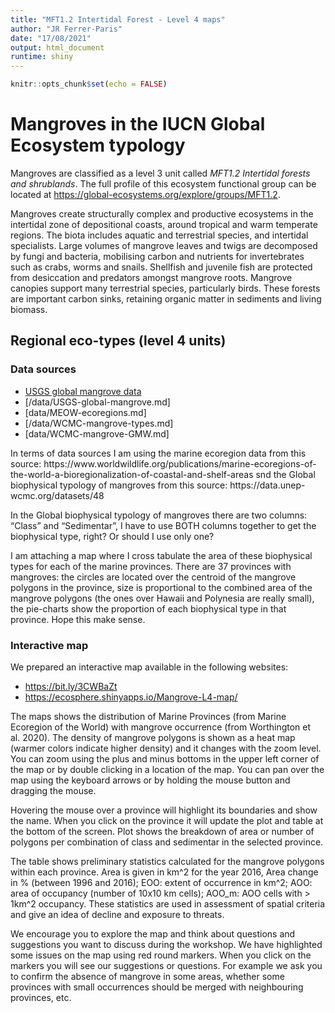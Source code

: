 ```yaml
---
title: "MFT1.2 Intertidal Forest - Level 4 maps"
author: "JR Ferrer-Paris"
date: "17/08/2021"
output: html_document
runtime: shiny
---
```


```r
knitr::opts_chunk$set(echo = FALSE)
```

# Mangroves in the IUCN Global Ecosystem typology

Mangroves are classified as a level 3 unit called *MFT1.2 Intertidal forests and shrublands*. The full profile of this ecosystem functional group can be located at <https://global-ecosystems.org/explore/groups/MFT1.2>.

Mangroves create structurally complex and productive ecosystems in the intertidal zone of depositional coasts, around tropical and warm temperate regions. The biota includes aquatic and terrestrial species, and intertidal specialists. Large volumes of mangrove leaves and twigs are decomposed by fungi and bacteria, mobilising carbon and nutrients for invertebrates such as crabs, worms and snails. Shellfish and juvenile fish are protected from desiccation and predators amongst mangrove roots. Mangrove canopies support many terrestrial species, particularly birds. These forests are important carbon sinks, retaining organic matter in sediments and living biomass.

## Regional eco-types (level 4 units)



### Data sources 

- [USGS global mangrove data](./data/USGS-global-mangrove.md)
- [/data/USGS-global-mangrove.md]
- [data/MEOW-ecoregions.md]
- [/data/WCMC-mangrove-types.md]
- [data/WCMC-mangrove-GMW.md]

In terms of data sources I am using the marine ecoregion data from this source: https://www.worldwildlife.org/publications/marine-ecoregions-of-the-world-a-bioregionalization-of-coastal-and-shelf-areas
snd the Global biophysical typology of mangroves from this source: https://data.unep-wcmc.org/datasets/48


In the Global biophysical typology of mangroves there are two columns: “Class” and “Sedimentar”, I have to use BOTH columns together to get the biophysical type, right? Or should I use only one?
 
I am attaching a map where I cross tabulate the area of these biophysical types for each of the marine provinces. There are 37 provinces with mangroves: the circles are located over the centroid of the mangrove polygons in the province, size is proportional to the combined area of the mangrove polygons (the ones over Hawaii and Polynesia are really small), the pie-charts show the proportion of each biophysical type in that province. Hope this make sense.
 

### Interactive map

We prepared an interactive map available in the following websites:

- <https://bit.ly/3CWBaZt>
- <https://ecosphere.shinyapps.io/Mangrove-L4-map/>
 
The maps shows the distribution of Marine Provinces (from Marine Ecoregion of the World) with mangrove occurrence (from Worthington et al. 2020). The density of mangrove polygons is shown as a heat map (warmer colors indicate higher density) and it changes with the zoom level. You can zoom using the plus and minus bottoms in the upper left corner of the map or by double clicking in a location of the map. You can pan over the map using the keyboard arrows or by holding the mouse button and dragging the mouse. 
 
Hovering the mouse over a province will highlight its boundaries and show the name. When you click on the province it will update the plot and table at the bottom of the screen. Plot shows the breakdown of area or number of polygons per combination of class and sedimentar in the selected province. 
 
The table shows preliminary statistics calculated for the mangrove polygons within each province. Area is given in km^2 for the year 2016, Area change in % (between 1996 and 2016); EOO: extent of occurrence in km^2; AOO: area of occupancy (number of 10x10 km cells); AOO_m: AOO cells with > 1km^2 occupancy. These statistics are used in assessment of spatial criteria and give an idea of decline and exposure to threats.
 
We encourage you to explore the map and think about questions and suggestions you want to discuss during the workshop. We have highlighted some issues on the map using red round markers. When you click on the markers you will see our suggestions or questions. For example we ask you to confirm the absence of mangrove in some areas, whether some provinces with small occurrences should be merged with neighbouring provinces, etc.

 